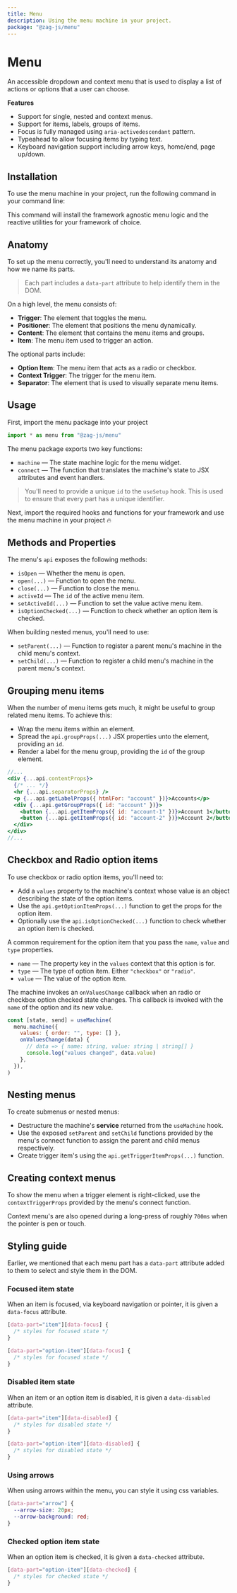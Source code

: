 ```yaml
---
title: Menu
description: Using the menu machine in your project.
package: "@zag-js/menu"
---
```


# Menu

An accessible dropdown and context menu that is used to display a list of
actions or options that a user can choose.

<Showcase id="Menu" />

**Features**

- Support for single, nested and context menus.
- Support for items, labels, groups of items.
- Focus is fully managed using `aria-activedescendant` pattern.
- Typeahead to allow focusing items by typing text.
- Keyboard navigation support including arrow keys, home/end, page up/down.

## Installation

To use the menu machine in your project, run the following command in your
command line:

<CodeSnippet id="menu/installation.mdx" />

This command will install the framework agnostic menu logic and the reactive
utilities for your framework of choice.

## Anatomy

To set up the menu correctly, you'll need to understand its anatomy and how we
name its parts.

> Each part includes a `data-part` attribute to help identify them in the DOM.

On a high level, the menu consists of:

- **Trigger**: The element that toggles the menu.
- **Positioner**: The element that positions the menu dynamically.
- **Content**: The element that contains the menu items and groups.
- **Item**: The menu item used to trigger an action.

The optional parts include:

- **Option Item**: The menu item that acts as a radio or checkbox.
- **Context Trigger**: The trigger for the menu item.
- **Separator**: The element that is used to visually separate menu items.

## Usage

First, import the menu package into your project

```jsx
import * as menu from "@zag-js/menu"
```

The menu package exports two key functions:

- `machine` — The state machine logic for the menu widget.
- `connect` — The function that translates the machine's state to JSX attributes
  and event handlers.

> You'll need to provide a unique `id` to the `useSetup` hook. This is used to
> ensure that every part has a unique identifier.

Next, import the required hooks and functions for your framework and use the
menu machine in your project 🔥

<CodeSnippet id="menu/usage.mdx" />

## Methods and Properties

The menu's `api` exposes the following methods:

- `isOpen` — Whether the menu is open.
- `open(...)` — Function to open the menu.
- `close(...)` — Function to close the menu.
- `activeId` — The `id` of the active menu item.
- `setActiveId(...)` — Function to set the value active menu item.
- `isOptionChecked(...)` — Function to check whether an option item is checked.

When building nested menus, you'll need to use:

- `setParent(...)` — Function to register a parent menu's machine in the child
  menu's context.
- `setChild(...)` — Function to register a child menu's machine in the parent
  menu's context.

## Grouping menu items

When the number of menu items gets much, it might be useful to group related
menu items. To achieve this:

- Wrap the menu items within an element.
- Spread the `api.groupProps(...)` JSX properties unto the element, providing an
  `id`.
- Render a label for the menu group, providing the `id` of the group element.

```jsx
//...
<div {...api.contentProps}>
  {/* ... */}
  <hr {...api.separatorProps} />
  <p {...api.getLabelProps({ htmlFor: "account" })}>Accounts</p>
  <div {...api.getGroupProps({ id: "account" })}>
    <button {...api.getItemProps({ id: "account-1" })}>Account 1</button>
    <button {...api.getItemProps({ id: "account-2" })}>Account 2</button>
  </div>
</div>
//...
```

## Checkbox and Radio option items

To use checkbox or radio option items, you'll need to:

- Add a `values` property to the machine's context whose value is an object
  describing the state of the option items.
- Use the `api.getOptionItemProps(...)` function to get the props for the option
  item.
- Optionally use the `api.isOptionChecked(...)` function to check whether an
  option item is checked.

A common requirement for the option item that you pass the `name`, `value` and
`type` properties.

- `name` — The property key in the `values` context that this option is for.
- `type` — The type of option item. Either `"checkbox"` or `"radio"`.
- `value` — The value of the option item.

<CodeSnippet id="menu/option-items.mdx" />

The machine invokes an `onValuesChange` callback when an radio or checkbox
option checked state changes. This callback is invoked with the `name` of the
option and its new value.

```jsx {3-6}
const [state, send] = useMachine(
  menu.machine({
    values: { order: "", type: [] },
    onValuesChange(data) {
      // data => { name: string, value: string | string[] }
      console.log("values changed", data.value)
    },
  }),
)
```

## Nesting menus

To create submenus or nested menus:

- Destructure the machine's **service** returned from the `useMachine` hook.
- Use the exposed `setParent` and `setChild` functions provided by the menu's
  connect function to assign the parent and child menus respectively.
- Create trigger item's using the `api.getTriggerItemProps(...)` function.

<CodeSnippet id="menu/nested-menu.mdx" />

## Creating context menus

To show the menu when a trigger element is right-clicked, use the
`contextTriggerProps` provided by the menu's connect function.

Context menu's are also opened during a long-press of roughly `700ms` when the
pointer is pen or touch.

<CodeSnippet id="menu/context-menu.mdx" />

## Styling guide

Earlier, we mentioned that each menu part has a `data-part` attribute added to
them to select and style them in the DOM.

### Focused item state

When an item is focused, via keyboard navigation or pointer, it is given a
`data-focus` attribute.

```css
[data-part="item"][data-focus] {
  /* styles for focused state */
}

[data-part="option-item"][data-focus] {
  /* styles for focused state */
}
```

### Disabled item state

When an item or an option item is disabled, it is given a `data-disabled`
attribute.

```css
[data-part="item"][data-disabled] {
  /* styles for disabled state */
}

[data-part="option-item"][data-disabled] {
  /* styles for disabled state */
}
```

### Using arrows

When using arrows within the menu, you can style it using css variables.

```css
[data-part="arrow"] {
  --arrow-size: 20px;
  --arrow-background: red;
}
```

### Checked option item state

When an option item is checked, it is given a `data-checked` attribute.

```css
[data-part="option-item"][data-checked] {
  /* styles for checked state */
}
```
